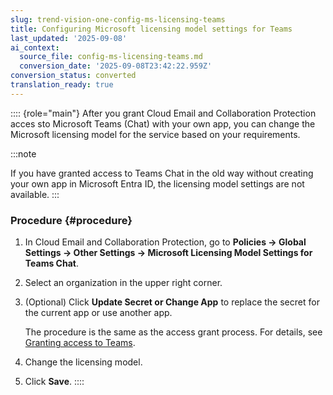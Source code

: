 ```yaml
---
slug: trend-vision-one-config-ms-licensing-teams
title: Configuring Microsoft licensing model settings for Teams
last_updated: '2025-09-08'
ai_context:
  source_file: config-ms-licensing-teams.md
  conversion_date: '2025-09-08T23:42:22.959Z'
conversion_status: converted
translation_ready: true
---
```


:::: {role="main"}
After you grant Cloud Email and Collaboration Protection acces sto Microsoft Teams (Chat) with your own app, you can change the Microsoft licensing model for the service based on your requirements.

:::note

If you have granted access to Teams Chat in the old way without creating your own app in Microsoft Entra ID, the licensing model settings are not available.
:::

### Procedure {#procedure}

1.  In Cloud Email and Collaboration Protection, go to **Policies → Global Settings → Other Settings → Microsoft Licensing Model Settings for Teams Chat**.

2.  Select an organization in the upper right corner.

3.  (Optional) Click **Update Secret or Change App** to replace the secret for the current app or use another app.

    The procedure is the same as the access grant process. For details, see [Granting access to Teams](granting-access-teams-chat.mdx).

4.  Change the licensing model.

5.  Click **Save**.
::::
